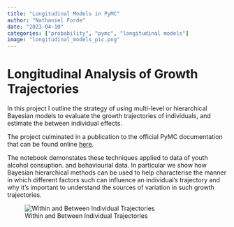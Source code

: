 ```yaml
---
title: "Longitudinal Models in PyMC"
author: "Nathaniel Forde"
date: "2023-04-10"
categories: ["probability", "pymc", "longitudinal models"]
image: "longitudinal_models_pic.png"
---
```


# Longitudinal Analysis of Growth Trajectories

In this project I outline the strategy of using multi-level or hierarchical Bayesian models to evaluate the growth trajectories of individuals, and estimate the between individual effects.

The project culminated in a publication to the official PyMC documentation that can be found online [here](https://www.pymc.io/projects/examples/en/latest/case_studies/longitudinal_models.html).

The notebook demonstates these techniques applied to data of youth alcohol consuption. and behaviourial data. In particular we show how Bayesian hierarchical methods can be used to help characterise the manner in which different factors such can influence an individual's trajectory and why it's important to understand the sources of variation in such growth trajectories.

![Within and Between Individual Trajectories](longitudinal_models_pic.png)